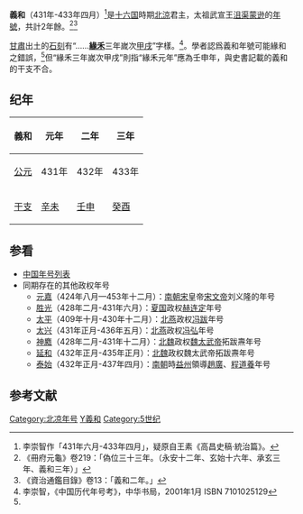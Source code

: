 {{Eranamebox|年号=義和
|起讫时间= 431年-433年四月
|政权= 北涼
|帝王= 太祖武宣王沮渠蒙逊
|历时= 2年餘
|timeline= <timeline>
ImageSize  = width:200 height:50
PlotArea   = width:180 height:30 left:10 bottom:20
TimeAxis   = orientation:horizontal
DateFormat = yyyy
Period     = from:304 till:460
AlignBars  = early
ScaleMajor = increment:135 start:304
Colors =
  id:canvas value:rgb(1,1,0.85)
BackgroundColors = canvas:canvas
PlotData =
  width:15 color:white
  bar:era from:start till:end
  bar:era from:304 till:439 color:black
  bar:era from:397 till:439 color:red
  bar:era from:439 till:460 color:orange
  bar:era from:401 till:433 color:green
  bar:era from:431 till:433 color:blue
</timeline>
|说明= <span style="color: blue">義和</span>在'''十六國'''、<span style="color: red">北涼</span>、<span style="color: orange">沮渠無諱、沮渠安周</span>和<span style="color: green">沮渠蒙逊</span>时期的位置。 
}}

'''義和'''（431年-433年四月）<ref>李崇智作「431年六月-433年四月」，疑原自王素《高昌史稿·統治篇》。</ref>是[[五胡十六国|十六国]]時期[[北涼|北涼]]君主，太祖武宣王[[沮渠蒙逊|沮渠蒙逊]]的[[年號|年號]]，共計2年餘。<ref>《冊府元龜》卷219：「偽位三十三年。（永安十二年、玄始十六年、承玄三年、義和三年）」</ref><ref>《資治通鑑目錄》卷13：「義和二年。」</ref>

[[甘肅|甘肅]]出土的[[石刻|石刻]]有“……'''[[緣禾|緣禾]]'''三年嵗次[[甲戌|甲戌]]”字樣。<ref name="lichongzhi">李崇智，《中国历代年号考》，中华书局，2001年1月 ISBN 7101025129</ref>。學者認爲義和年號可能緣和之錯誤，<ref name="lichongzhi"/>但“緣禾三年嵗次甲戌”則指“緣禾元年”應為壬申年，與史書記載的義和的干支不合。

==纪年==
{| class="wikitable" 
|-
!義和!!元年!!二年!!三年
|-
![[公元纪年|公元]]
|431年||432年||433年
|-
![[干支纪年|干支]]
|[[辛未|辛未]]||[[壬申|壬申]]||[[癸酉|癸酉]]
|}

==参看==
*[[中国年号列表|中国年号列表]]
*同期存在的其他政权年号
**[[元嘉_(刘宋)|元嘉]]（424年八月—453年十二月）：[[南朝宋|南朝宋]]皇帝[[宋文帝|宋文帝]]刘义隆的年号
**[[胜光|胜光]]（428年二月-431年六月）：[[夏_(十六国)|夏国]]政权[[赫连定|赫连定]]年号
**[[太平_(北燕)|太平]]（409年十月-430年十二月）：[[北燕|北燕]]政权[[冯跋|冯跋]]年号
**[[太兴|太兴]]（431年正月-436年五月）：[[北燕|北燕]]政权[[冯弘|冯弘]]年号
**[[神䴥|神䴥]]（428年二月-431年十二月）：[[北魏|北魏]]政权[[魏太武帝|魏太武帝]]拓跋燾年号
**[[延和_(北魏)|延和]]（432年正月-435年正月）：[[北魏|北魏]]政权魏太武帝拓跋燾年号
**[[泰始_(程道養)|泰始]]（432年正月-437年四月）：[[南朝|南朝]]時[[益州|益州]]領導[[趙廣|趙廣]]、[[程道養|程道養]]年号

==参考文献==
{{reflist}}

{{年号|[[承玄|承玄]]|[[中国年号列表|北涼年号]]|[[承和_(北凉)|承和]]}}
{{晉十六國年號}}
[[Category:北凉年号|Category:北凉年号]]
[[Category:有爭議的年號|Y義和]]
[[Category:5世纪|Category:5世纪]]